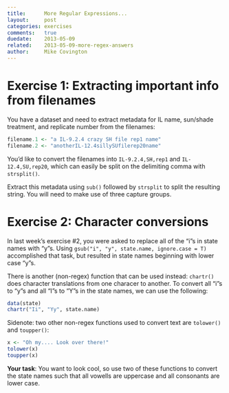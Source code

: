```yaml
---
title:      More Regular Expressions...
layout:     post
categories: exercises
comments:   true
duedate:    2013-05-09
related:    2013-05-09-more-regex-answers
author:     Mike Covington
---
```


# Exercise 1: Extracting important info from filenames

You have a dataset and need to extract metadata for IL name, sun/shade treatment, and replicate number from the filenames:

```r
filename.1 <- "a IL-9.2.4 crazy SH file rep1 name"
filename.2 <- "anotherIL-12.4sillySUfilerep20name"
```

You'd like to convert the filenames into `IL-9.2.4,SH,rep1` and `IL-12.4,SU,rep20`, which can easily be split on the delimiting comma with `strsplit()`.

Extract this metadata using `sub()` followed by `strsplit` to split the resulting string. You will need to make use of three capture groups.

# Exercise 2: Character conversions

In last week's exercise #2, you were asked to replace all of the "i"s in state names with "y"s. Using `gsub("i", "y", state.name, ignore.case = T)` accomplished that task, but resulted in state names beginning with lower case "y"s.

There is another (non-regex) function that can be used instead: `chartr()` does character translations from one characer to another. To convert all "i"s to "y"s and all "I"s to "Y"s in the state names, we can use the following:

```r
data(state)
chartr("Ii", "Yy", state.name)
```

Sidenote: two other non-regex functions used to convert text are `tolower()` and `toupper()`:

```r
x <- "Oh my.... Look over there!"
tolower(x)
toupper(x)
```

**Your task**: You want to look cool, so use two of these functions to convert the state names such that all vowells are uppercase and all consonants are lower case.




